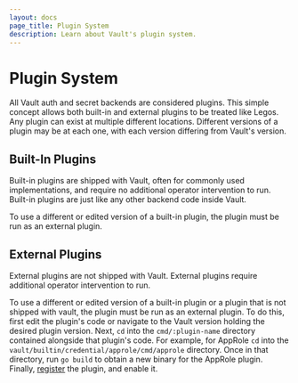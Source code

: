 ```yaml
---
layout: docs
page_title: Plugin System
description: Learn about Vault's plugin system.
---
```



# Plugin System

All Vault auth and secret backends are considered plugins. This simple concept
allows both built-in and external plugins to be treated like Legos. Any plugin
can exist at multiple different locations. Different versions of a plugin may
be at each one, with each version differing from Vault's version.

## Built-In Plugins

Built-in plugins are shipped with Vault, often for commonly used implementations,
and require no additional operator intervention to run. Built-in plugins are
just like any other backend code inside Vault.

To use a different or edited version of a built-in plugin, the plugin must be
run as an external plugin.

## External Plugins

External plugins are not shipped with Vault. External plugins require
additional operator intervention to run.

To use a different or edited version of a built-in plugin or a plugin that is
not shipped with vault, the plugin must be run as an external plugin. To do
this, first edit the plugin's code or navigate to the Vault version holding the
desired plugin version. Next, `cd` into the `cmd/:plugin-name` directory
contained alongside that plugin's code. For example, for AppRole `cd` into the
`vault/builtin/credential/approle/cmd/approle` directory. Once in that
directory, run `go build` to obtain a new binary for the AppRole plugin.
Finally,
[register](/docs/internals/plugins/plugin-architecture#plugin-registration) the
plugin, and enable it.
